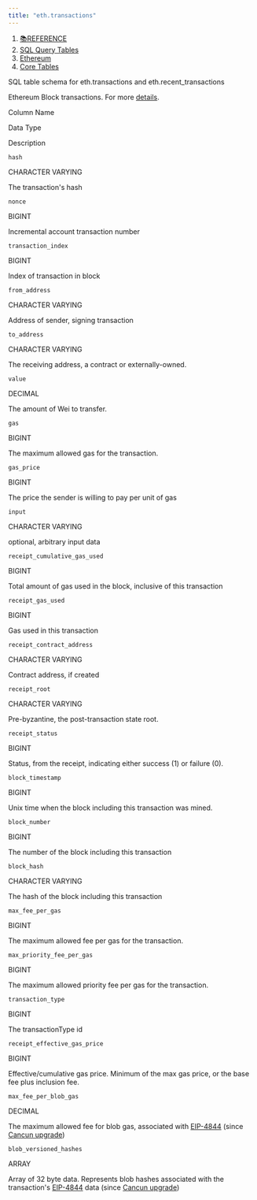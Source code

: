 ```yaml
---
title: "eth.transactions"
---
```


1. [📚REFERENCE](/reference)
2. [SQL Query Tables](/reference/sql-query-tables)
3. [Ethereum](/reference/sql-query-tables/ethereum)
4. [Core Tables](/reference/sql-query-tables/ethereum/core-tables)

SQL table schema for eth.transactions and eth.recent\_transactions

Ethereum Block transactions. For more [details](https://ethereum.org/en/developers/docs/transactions/).

Column Name

Data Type

Description

`hash`

CHARACTER VARYING

The transaction's hash

`nonce`

BIGINT

Incremental account transaction number

`transaction_index`

BIGINT

Index of transaction in block

`from_address`

CHARACTER VARYING

Address of sender, signing transaction

`to_address`

CHARACTER VARYING

The receiving address, a contract or externally-owned.

`value`

DECIMAL

The amount of Wei to transfer.

`gas`

BIGINT

The maximum allowed gas for the transaction.

`gas_price`

BIGINT

The price the sender is willing to pay per unit of gas

`input`

CHARACTER VARYING

optional, arbitrary input data

`receipt_cumulative_gas_used`

BIGINT

Total amount of gas used in the block, inclusive of this transaction

`receipt_gas_used`

BIGINT

Gas used in this transaction

`receipt_contract_address`

CHARACTER VARYING

Contract address, if created

`receipt_root`

CHARACTER VARYING

Pre-byzantine, the post-transaction state root.

`receipt_status`

BIGINT

Status, from the receipt, indicating either success (1) or failure (0).

`block_timestamp`

BIGINT

Unix time when the block including this transaction was mined.

`block_number`

BIGINT

The number of the block including this transaction

`block_hash`

CHARACTER VARYING

The hash of the block including this transaction

`max_fee_per_gas`

BIGINT

The maximum allowed fee per gas for the transaction.

`max_priority_fee_per_gas`

BIGINT

The maximum allowed priority fee per gas for the transaction.

`transaction_type`

BIGINT

The transactionType id

`receipt_effective_gas_price`

BIGINT

Effective/cumulative gas price. Minimum of the max gas price, or the base fee plus inclusion fee.

`max_fee_per_blob_gas`

DECIMAL

The maximum allowed fee for blob gas, associated with [EIP-4844](https://eips.ethereum.org/EIPS/eip-4844) (since [Cancun upgrade](https://github.com/ethereum/execution-specs/blob/master/network-upgrades/mainnet-upgrades/cancun.md))

`blob_versioned_hashes`

ARRAY

Array of 32 byte data. Represents blob hashes associated with the transaction's [EIP-4844](https://eips.ethereum.org/EIPS/eip-4844) data (since [Cancun upgrade](https://github.com/ethereum/execution-specs/blob/master/network-upgrades/mainnet-upgrades/cancun.md))
